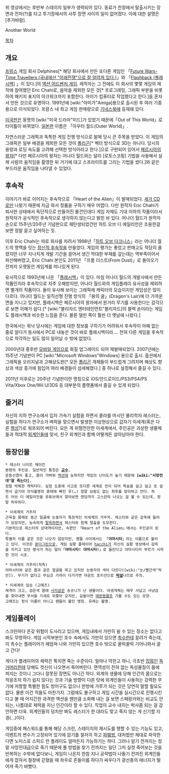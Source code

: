 {{{#!html
<iframe width="420" height="315" src="//www.youtube.com/embed/Zgkf6wooDmw?rel=0" frameborder="0" allowfullscreen></iframe>
}}}
위 영상에서는 후반부 스테이지 일부가 생략되어 있다. 동료가 천장에서 탈출시키는 장면과 전차(?)를 타고 투기장에서의 사투 장면 사이의 일이 없어졌다. 이에 대한 설명은 [추가바람].

Another World

[[목차]]

== 개요 ==
[[프랑스]] 게임 회사 Delphines[* 해당 회사에서 만든 또다른 게임인 「[http://www.youtube.com/watch?v=ETHGr3Gv_nk Future Wars-Time Travellers (국내에선 "미래전쟁"으로 잘 알려져 있다.)]」와 「[http://www.youtube.com/watch?v=phd9sDohxB4 Flashback (플래시백)] 」이 있다.]의 [[액션 어드벤처 게임]]. 제작자는 그 전에도 이 회사의 몇몇 게임의 제작에 참여했던 Eric Chahi로, 음악을 제외한 모든 것[* 프로그래밍, 그래픽 부분을 비롯하여 패키지 표지의 아크워크까지 포함한다. 아미가 컵퓨터로 작업했다고 한다.]을 혼자서 만든 것으로 유명하다. 1991년에 [wiki:"아미가"Amiga]용으로 출시된 후 여러 기종용으로 이식되었다. 프랑스 내 최고 게임 판매량으로 [[기네스북]]에 등재돼 있다.

[[미국]]판은 동명의 [wiki:"미국 드라마"미드]가 있었기 때문에「Out of This World」로 타이틀이 바뀌었다. [[일본]]판 이름은 「아우터 월드(Outer World)」.

자연스러운 그래픽과 독특한 게임 진행 방식으로 발매 당시 큰 주목을 받았다. 이 게임의 그래픽은 일부 배경을 제외한 모든 것이 [[폴리곤]][* 벡터 방식으로 3D는 아니다. 당시의 용량과 로딩 속도를 고려해 선택한 방식이라고 한다.]으로 구현되어 있어서 [[페르시아의 왕자]][* 다만 페르시아의 왕자는 어나더 월드와는 달리 [로토스코핑] 기법을 사용해서 실제 사람의 움직임을 촬영한 뒤 거기에 대고 스프라이트를 그리는 기법을 썼다.]와 같은 부드러운 움직임을 나타낼 수 있었다.

== 후속작 ==
이야기가 바로 이어지는 후속작으로 「Heart of the Alien」이 발매되었다. [[세가 CD]]로만 나왔기 때문에 지금 와서 정품을 구하기 매우 어렵다. 다만 원작자 Eric Chahi가 퇴사한 상태에서 독단적으로 만들어진 물건인데다 게임 자체도 기대 이하의 작품이라서 원작자가 공식적인 후속작으로 생각하지 않는다고 밝힌 바 있다. 어나더 월드가 원작자 손으로 15주년/20주년 기념판으로 재탄생되었건만 하트 오브 디 에일리언은 조용한걸 보면 정말 묻고 싶어하는 듯.

이후 Eric Chahi는 따로 회사를 차려서 1998년「[[하트 오브 다크니스]]」라는 어나더 월드의 명맥을 잇는 [[정신적 후속작]]을 만들었다. 게임의 평가는 좋았고 판매고도 적당히 올렸지만 너무 지나치게 개발 기간을 끌어서 생긴 막대한 부채를 갚는데는 역부족이어서 파산해버렸고, Eric Chahi 본인도 2011년 「프롬 더스트(From Dust)」로 돌아오기 전까지 오랫동안 게임계를 떠나있게 된다.

유사작으로 1993년에 나온 「[[플래시백]]」이 있다. 마침 어나더 월드의 개발사에서 만든 작품인지라 후속작으로 자주 오해받지만, 어나더 월드와의 게임플레이 유사성을 제외하면 별개의 작품이다. 둘이 유사해 보이는 그래픽에 캐릭터의 모습이지만 게임성은 많이 다르다. 어나더 월드는 일직선형 진행 방식의 「용의 굴」(Dragon's Lair)에 더 가까운 면을 지니고 있지만, 플래시백은 페르시아의 왕자에서 원거리 무기를 사용한다는 감각으로 보면 이해가 쉽다.[* [wiki:"블리자드 엔터테인먼트"블리자드]의 블랙 손이라는 게임도 플래시백과 비슷한 느낌을 준다. 물론 델핀 쪽이 훨씬 더 옛날에 나왔다.] 

한국에서는 워낙 당시에는 게임에 대한 정보를 구하기가 어려워서 후속작이 아예 없는 줄로 알다가 동사에서 PC로 내놓은 것이 바로 플래시백이라…. 전혀 다른 게임을 후속작으로 착각하는 일도 많이 일어날 수 밖에 없었다.

2000년대 중후반 [[모바일 게임]]으로 화질 업그레이드 되어 재발매되었다. 2007년에는 15주년 기념판이 PC [wiki:"Microsoft Windows"Windows] 용으로 출시. 옵션에서 그래픽을 오리지널과 고해상도판[* 모든 [[폴리곤]] 개체들이 부드럽게 그려지며 해상도 향상과 색상 증가에 힘입어 여러 배경들이 섬세해졌다.] 중 하나로 설정해서 즐길 수 있다.

2011년 이후로는 20주년 기념판이란 명칭으로 iOS/안드로이드/PS3/PS4/PS Vita/Xbox One/Wii U/3DS 등 대부분의 플랫폼에서 즐길 수 있게 되었다.
== 줄거리 ==
자신의 지하 연구소에서 입자 가속기 실험을 하면서 콜라를 마시던 물리학자 레스터는, 실험을 하다가 연구소가 벼락을 맞으면서 발생한 이상현상으로 갑자기 이세계(혹은 다른 [[행성]]?)로 워프되어 버린다. 모든 게 위험천만한 이세계에서, 주인공은 괴상한 생물체들과 적대적 [[외계인]]들에 맞서, 친구 외계인과 함께 어떻게든 살아남아야 한다.
== 등장인물 ==
 * 레스터 나이트 체이킨
 본편의 주인공. 일반적인 통칭은 '''[[교수]].'''
 운동신경이 좋고, 몸이 가벼워 [[액션]]에 능하지만 게임의 난이도가 높기 때문에 '''[wiki:"사망전대"잘 죽는다].'''
 정말 박복한 캐릭터다. 실험 도중에 사고로 또다른 세계로 전이 되어 목숨을 걸고 걸고 또 걸면서 급기야 의식불명의 중태에 빠진 후(…) 정말 보람도 없는 최후를 맞이하고 만다. 하트 어브 더 에일리언을 유튜브에서 찾아보면 엔딩까지 고스란히 나오는 걸 볼 수 있는데, 정말 허무하다.

 * 이세계의 거주자
 근육질 몸매로 둥근 얼굴에 눈동자가 특징적인 이세계의 거주자. 레스터와 같은 감옥에 들어가 있었지만, 능숙하게 [[탈옥]]하면서 레스터와 함께 탈출을 도모한다.
 기본적으로 레스터의 상대역이지만, 속편인 「Heart of the Alien」에서는 주인공이 된다.
 특별히 이름 같은 것은 나오지 않았지만, 팬들 사이에서는 「'''야마시타'''」라는 이름으로 불리고 있다. 이것은 [[몬더그린]]으로, 게임 실황 플레이어 [[hacchi]]가 자신의 실황 영상에서 감옥을 지키고 있던 병사가 하는 말이「'''야마시타! 야마시타!'''」로 들린다고 야마시타라 부르기 시작한 것이 시초.

 * 이세계의 거주자(적측)
 야마시타와 같은 몸과 같은 얼굴을 하고 있지만 눈동자의 색이 다르다([wiki:"눈/빨간색"적안]). 무기가 없다고 무심코 가까이 다가가면 마운트 포지션으로 '''[[박살]]'''나므로 주의.

 * 이세계의 짐승 (고메즈)
 체격이 크고, 검은색 몸에 [[사자]]같은 송곳니가 난 생물이다. 야생개체는 매우 사납고 사냥감을 찾아내면 무서울 기세로 뒤쫓아 오지만, 길들이면 [[애완동물]]로 기를 수도 있는 모양.
 고메즈는 정식 이름이 아니고 팬들이 붙인 명칭. 유래는 불명.
== 게임플레이 ==
스크린마다 온갖 위험이 도사리고 있으며, 게임내에서 가만히 쉴 수 있는 장소는 없다고 봐도 무방하다. 게임 시작부분인 호수 속에서도 가만히 있으면 [[촉수]]한테 끌려가 죽는데, 이 촉수는 플레이어가 헤엄쳐 나와 가만히 있으면 호수 밖으로 꿀럭꿀럭 기어나와서 끌고 간다!

게다가 플레이어의 체력은 툭치면 죽는 수준이다. 얼마나 약한고 하니, 극초반 [[잡몹]]인 [[독]][[거머리]]한테 당해도 컷신이 나오면서 죽어버린다. 면역성이 전혀 없는 독성물질이 몸에 퍼지는 것이니 그다니 잘못된 장면도 아니긴 하다. 외계의 생물에 당해 인간의 몸으로는 적응조차 하기 쉽지 않다는 것과 기술 방향이 다른 탓에 외계인들이 사용하는 강력한 무기에 저항할 특별한 힘도 방어구도 없으니 한방에 가루가 되는 것은 당연히 말할 필요도 없다. 물론 이건 적들도 마찬가지. 그럼에도 불구하고 게임 시간을 실시간으로 진행시킨다고 볼 때 어지간한 과격한 액션을 웬만큼 소화해 내는 걸 보면 스페랑카와는 비교도 안 되는, 나름대로 체력을 지닌 인간이라 할 수 있다. 직업이 교수 내지는 박사쯤 되는 걸 감안하면 더욱. 외계인들의 덩치만 봐도 레스터가 한 대라도 맞고 죽지 않는 게 신기할 지경(…)이다.

게임중에 패스워드를 통해 해당 스크린, 스테이지의 재시도를 행할 수 있는 기능도 있고, 이벤트의 변수가 고정되어 있기에 암기를 철저히 하고 [[파훼법]], 대처법만 제대로 파악한다면 노미스로 스피드 런 플레이도 얼마든지 가능하기는 하다. 그러나 알기 전까지는 정말 사망전대급으로 죽기 때문에 풀 방법을 찾기 전까지는 일단 그저 실컷 죽어보는 것을 반복하는 수밖에 없다보니, 게임이 나온지 한참 지나 공략법이 나돌기 전까진 외계인들에게 잡혀서 철창에 갇혔을 때 좌우로 흔들이를 하다가 싸우다가 광선총의 에너지가 떨어져 죽기 바빴다.
